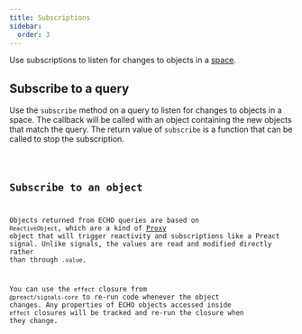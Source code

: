 ```yaml
---
title: Subscriptions
sidebar:
  order: 3
---
```




Use subscriptions to listen for changes to objects in a [space](/additional-resources/glossary#space).

## Subscribe to a query

Use the `subscribe` method on a query to listen for changes to objects in a space. The callback will be called with an object containing the new objects that match the query. The return value of `subscribe` is a function that can be called to stop the subscription.

<Code code={subscription.slice(34)} lang="ts" />

## Subscribe to an object

Objects returned from ECHO queries are based on `ReactiveObject`, which are a kind of [Proxy](https://developer.mozilla.org/en-US/docs/Web/JavaScript/Reference/Global_Objects/Proxy) object that will trigger reactivity and subscriptions like a Preact signal. Unlike signals, the values are read and modified directly rather than through `.value`.

You can use the `effect` closure from `@preact/signals-core` to re-run code whenever the object changes. Any properties of ECHO objects accessed inside `effect` closures will be tracked and re-run the closure when they change.

<Code code={onObjectChange.slice(34)} lang="ts" />
